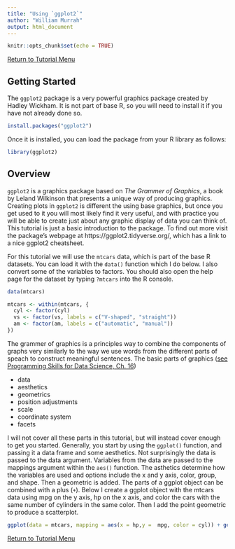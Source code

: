 ```yaml
---
title: "Using `ggplot2`"
author: "William Murrah"
output: html_document
---
```


```r
knitr::opts_chunk$set(echo = TRUE)
```

[Return to Tutorial Menu](https://auqmer.github.io/TutoR/)

## Getting Started

The `ggplot2` package is a very powerful graphics package created by Hadley Wickham. 
It is not part of base R, so you will need to install it if you have not already done so.

```r
install.packages("ggplot2")
```

Once it is installed, you can load the package from your R library as follows:
```r
library(ggplot2)
```

## Overview

`ggplot2` is a graphics package based on *The Grammer of Graphics*, a book by Leland Wilkinson that presents a unique way of producing graphics. 
Creating plots in `ggplot2` is different the using base graphics, but once you get used to it you will most likely find it very useful, and with practice you will be able to create just about any graphic display of data you can think of.
This tutorial is just a basic introduction to the package.
To find out more visit the package's webpage at https://ggplot2.tidyverse.org/, which has a link to a nice ggplot2 cheatsheet.

For this tutorial we will use the `mtcars` data, which is part of the base R datasets.
You can load it with the `data()` function which I do below. 
I also convert some of the variables to factors. 
You should also open the help page for the dataset by typing `?mtcars` into the R console.


```r
data(mtcars)

mtcars <- within(mtcars, {
  cyl <- factor(cyl)
  vs <- factor(vs, labels = c("V-shaped", "straight"))
  am <- factor(am, labels = c("automatic", "manual"))
})
```

The grammer of graphics is a principles way to combine the components of graphs very similarly to the way we use words from the different parts of speach to construct meaningful sentences.
The basic parts of graphics ([see Programming Skills for Data Science, Ch. 16][1])

* data
* aesthetics
* geometrics
* position adjustments 
* scale
* coordinate system
* facets

I will not cover all these parts in this tutorial, but will instead cover enough to get you started.
Generally, you start by using the `ggplot()` function, and passing it a data frame and some aesthetics.
Not surprisingly the data is passed to the data argument.
Variables from the data are passed to the mappings argument within the `aes()` function. 
The asthetics determine how the variables are used and options include the x and y axis, color, group, and shape.
Then a geometric is added.
The parts of a ggplot object can be combined with a plus (`+`).
Below I create a ggplot object with the mtcars data using mpg on the y axis, hp on the x axis, and color the cars with the same number of cylinders in the same color. Then I add the point geometric to produce a scatterplot.

```r
ggplot(data = mtcars, mapping = aes(x = hp,y =  mpg, color = cyl)) + geom_point()
```


[1]: https://www.oreilly.com/library/view/programming-skills-for/9780135159071/ "Programming Skills for Data Science"


[Return to Tutorial Menu](https://auqmer.github.io/TutoR/)


